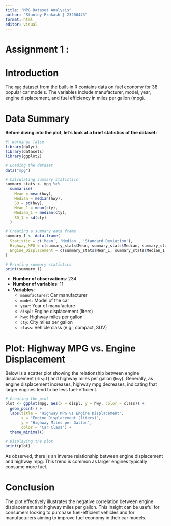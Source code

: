 ```yaml
---
title: "MPG Dataset Analysis"
author: "Stanley Prakash | 23200443"
format: html
editor: visual
---
```


# Assignment 1 :

# Introduction

The `mpg` dataset from the built-in R contains data on fuel economy for 38 popular car models. The variables include manufacturer, model, year, engine displacement, and fuel efficiency in miles per gallon (mpg).

# Data Summary

**Before diving into the plot, let's look at a brief statistics of the dataset:**

```r
#| warning: false
library(dplyr)
library(datasets)
library(ggplot2)

# Loading the dataset
data("mpg")

# Calculating summary statistics
summary_stats <- mpg %>%
  summarise(
    Mean = mean(hwy),
    Median = median(hwy),
    SD = sd(hwy),
    Mean_1 = mean(cty),
    Median_1 = median(cty),
    SD_1 = sd(cty)
  )

# Creating a summary data frame
summary_1 <- data.frame(
  Statistic = c('Mean', 'Median', 'Standard Deviation'),
  Highway_MPG = c(summary_stats$Mean, summary_stats$Median, summary_stats$SD),
  Engine_Displacement = c(summary_stats$Mean_1, summary_stats$Median_1, summary_stats$SD_1)
)

# Printing summary statistics 
print(summary_1)

```

-   **Number of observations**: 234
-   **Number of variables**: 11
-   **Variables**:
    -   `manufacturer`: Car manufacturer
    -   `model`: Model of the car
    -   `year`: Year of manufacture
    -   `displ`: Engine displacement (liters)
    -   `hwy`: Highway miles per gallon
    -   `cty`: City miles per gallon
    -   `class`: Vehicle class (e.g., compact, SUV)

# Plot: Highway MPG vs. Engine Displacement

Below is a scatter plot showing the relationship between engine displacement (`displ`) and highway miles per gallon (`hwy`). Generally, as engine displacement increases, highway mpg decreases, indicating that larger engines tend to be less fuel-efficient.

```r
# Creating the plot
plot <- ggplot(mpg, aes(x = displ, y = hwy, color = class)) +
  geom_point() +
  labs(title = "Highway MPG vs Engine Displacement",
       x = "Engine Displacement (liters)",
       y = "Highway Miles per Gallon",
       color = "Car Class") +
  theme_minimal()

# Displaying the plot
print(plot)

```

As observed, there is an inverse relationship between engine displacement and highway mpg. This trend is common as larger engines typically consume more fuel.

# 

# Conclusion

The plot effectively illustrates the negative correlation between engine displacement and highway miles per gallon. This insight can be useful for consumers looking to purchase fuel-efficient vehicles and for manufacturers aiming to improve fuel economy in their car models.

## 

